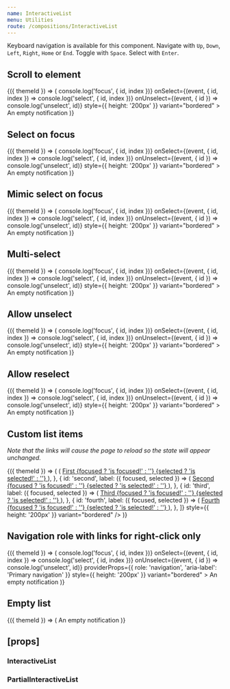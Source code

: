 ```yaml
---
name: InteractiveList
menu: Utilities
route: /compositions/InteractiveList
---
```



<PageTitle src="compositions/InteractiveList" title="InteractiveList" />

Keyboard navigation is available for this component. Navigate with `Up`, `Down`, `Left`, `Right`, `Home` or `End`. Toggle with `Space`. Select with `Enter`.

## Scroll to element

<Playground>
  <ThemeWrapper withThemeId>
    {({ themeId }) => (
      <InteractiveList
        scrollable
        initialSelected={['violet-red']}
        items={items}
        onItemFocus={(event, { id, index }) => console.log('focus', { id, index })}
        onSelect={(event, { id, index }) => console.log('select', { id, index })}
        onUnselect={(event, { id }) => console.log('unselect', id)}
        style={{ height: '200px' }}
        variant="bordered"
      >
        An empty notification
      </InteractiveList>
    )}
  </ThemeWrapper>
</Playground>

## Select on focus

<Playground>
  <ThemeWrapper withThemeId>
    {({ themeId }) => (
      <InteractiveList
        scrollable
        selectOnFocus
        initialSelected={['red']}
        items={items}
        onItemFocus={(event, { id, index }) => console.log('focus', { id, index })}
        onSelect={(event, { id, index }) => console.log('select', { id, index })}
        onUnselect={(event, { id }) => console.log('unselect', id)}
        style={{ height: '200px' }}
        variant="bordered"
      >
        An empty notification
      </InteractiveList>
    )}
  </ThemeWrapper>
</Playground>

## Mimic select on focus

<Playground>
  <ThemeWrapper withThemeId>
    {({ themeId }) => (
      <InteractiveList
        mimicSelectOnFocus
        scrollable
        initialSelected={['red']}
        items={items}
        onItemFocus={(event, { id, index }) => console.log('focus', { id, index })}
        onSelect={(event, { id, index }) => console.log('select', { id, index })}
        onUnselect={(event, { id }) => console.log('unselect', id)}
        style={{ height: '200px' }}
        variant="bordered"
      >
        An empty notification
      </InteractiveList>
    )}
  </ThemeWrapper>
</Playground>

## Multi-select

<Playground>
  <ThemeWrapper withThemeId>
    {({ themeId }) => (
      <InteractiveList
        scrollable
        initialSelected={['violet-red']}
        items={items}
        maxSelect={-1}
        onItemFocus={(event, { id, index }) => console.log('focus', { id, index })}
        onSelect={(event, { id, index }) => console.log('select', { id, index })}
        onUnselect={(event, { id }) => console.log('unselect', id)}
        style={{ height: '200px' }}
        variant="bordered"
      >
        An empty notification
      </InteractiveList>
    )}
  </ThemeWrapper>
</Playground>

## Allow unselect

<Playground>
  <ThemeWrapper withThemeId>
    {({ themeId }) => (
      <InteractiveList
        scrollable
        initialSelected={['red']}
        items={items}
        minSelect={0}
        onItemFocus={(event, { id, index }) => console.log('focus', { id, index })}
        onSelect={(event, { id, index }) => console.log('select', { id, index })}
        onUnselect={(event, { id }) => console.log('unselect', id)}
        style={{ height: '200px' }}
        variant="bordered"
      >
        An empty notification
      </InteractiveList>
    )}
  </ThemeWrapper>
</Playground>

## Allow reselect

<Playground>
  <ThemeWrapper withThemeId>
    {({ themeId }) => (
      <InteractiveList
        allowReselect
        scrollable
        initialSelected={['red']}
        items={items}
        minSelect={1}
        onItemFocus={(event, { id, index }) => console.log('focus', { id, index })}
        onSelect={(event, { id, index }) => console.log('select', { id, index })}
        onUnselect={(event, { id }) => console.log('unselect', id)}
        style={{ height: '200px' }}
        variant="bordered"
      >
        An empty notification
      </InteractiveList>
    )}
  </ThemeWrapper>
</Playground>

## Custom list items

_Note that the links will cause the page to reload so the state will appear unchanged._

<Playground>
  <ThemeWrapper withThemeId>
    {({ themeId }) => (
      <InteractiveList
        scrollable
        triggerLinks
        items={[
          {
            id: 'first',
            label: ({ focused, selected }) => (
              <a href="#linked" style={{ color: 'currentColor', display: 'block', height: '60px' }}>
                First {focused ? 'is focused!' : ''} {selected ? 'is selected!' : ''}
              </a>
            ),
          },
          {
            id: 'second',
            label: ({ focused, selected }) => (
              <a href="#linked" style={{ color: 'currentColor', display: 'block', height: '60px' }}>
                Second {focused ? 'is focused!' : ''} {selected ? 'is selected!' : ''}
              </a>
            ),
          },
          {
            id: 'third',
            label: ({ focused, selected }) => (
              <a href="#linked" style={{ color: 'currentColor', display: 'block', height: '60px' }}>
                Third {focused ? 'is focused!' : ''} {selected ? 'is selected!' : ''}
              </a>
            ),
          },
          {
            id: 'fourth',
            label: ({ focused, selected }) => (
              <a href="#linked" style={{ color: 'currentColor', display: 'block', height: '60px' }}>
                Fourth {focused ? 'is focused!' : ''} {selected ? 'is selected!' : ''}
              </a>
            ),
          },
        ]}
        style={{ height: '200px' }}
        variant="bordered"
      />
    )}
  </ThemeWrapper>
</Playground>

## Navigation role with links for right-click only

<Playground>
  <ThemeWrapper withThemeId>
    {({ themeId }) => (
      <InteractiveList
        scrollable
        initialSelected={['violet-red']}
        items={navigationItems}
        onItemFocus={(event, { id, index }) => console.log('focus', { id, index })}
        onSelect={(event, { id, index }) => console.log('select', { id, index })}
        onUnselect={(event, { id }) => console.log('unselect', id)}
        providerProps={{ role: 'navigation', 'aria-label': 'Primary navigation' }}
        style={{ height: '200px' }}
        variant="bordered"
      >
        An empty notification
      </InteractiveList>
    )}
  </ThemeWrapper>
</Playground>

## Empty list

<Playground>
  <ThemeWrapper withThemeId>
    {({ themeId }) => (
      <InteractiveList items={[]} variant="bordered">
        An empty notification
      </InteractiveList>
    )}
  </ThemeWrapper>
</Playground>

## \[props\]

### InteractiveList

<Props of={InteractiveList} />

### PartialInteractiveList

<Props of={PartialInteractiveList} />
